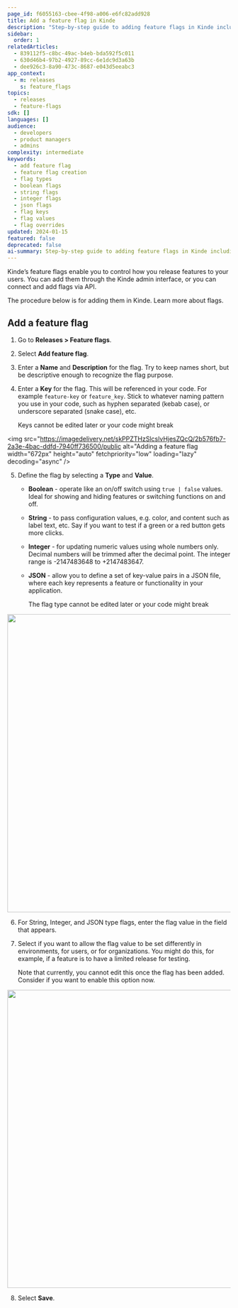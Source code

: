 ```yaml
---
page_id: f6055163-cbee-4f98-a006-e6fc82add928
title: Add a feature flag in Kinde
description: "Step-by-step guide to adding feature flags in Kinde including flag types, key naming, value configuration, and override settings for controlled feature releases"
sidebar:
  order: 1
relatedArticles:
  - 839112f5-c8bc-49ac-b4eb-bda592f5c011
  - 630d46b4-97b2-4927-89cc-6e1dc9d3a63b
  - dee926c3-8a90-473c-8687-e043d5eeabc3
app_context:
  - m: releases
    s: feature_flags
topics:
  - releases
  - feature-flags
sdk: []
languages: []
audience:
  - developers
  - product managers
  - admins
complexity: intermediate
keywords:
  - add feature flag
  - feature flag creation
  - flag types
  - boolean flags
  - string flags
  - integer flags
  - json flags
  - flag keys
  - flag values
  - flag overrides
updated: 2024-01-15
featured: false
deprecated: false
ai-summary: Step-by-step guide to adding feature flags in Kinde including flag types, key naming, value configuration, and override settings for controlled feature releases.
---
```


Kinde’s feature flags enable you to control how you release features to your users. You can add them through the Kinde admin interface, or you can connect and add flags via API.

The procedure below is for adding them in Kinde. Learn more about flags.

## Add a feature flag

1. Go to **Releases > Feature flags**.
2. Select **Add feature flag**.
3. Enter a **Name** and **Description** for the flag. Try to keep names short, but be descriptive enough to recognize the flag purpose.
4. Enter a **Key** for the flag. This will be referenced in your code. For example `feature-key` or `feature_key`. Stick to whatever naming pattern you use in your code, such as hyphen separated (kebab case), or underscore separated (snake case), etc.

   <Aside type="danger">

   Keys cannot be edited later or your code might break

   </Aside>

<img
  src="https://imagedelivery.net/skPPZTHzSlcslvHjesZQcQ/2b576fb7-2a3e-4bac-ddfd-7940ff736500/public
  alt="Adding a feature flag
  width="672px"
  height="auto"
  fetchpriority="low"
  loading="lazy"
  decoding="async"
/>

5. Define the flag by selecting a **Type** and **Value**.

   - **Boolean** - operate like an on/off switch using `true | false` values. Ideal for showing and hiding features or switching functions on and off.
   - **String** - to pass configuration values, e.g. color, and content such as label text, etc. Say if you want to test if a green or a red button gets more clicks.
   - **Integer** - for updating numeric values using whole numbers only. Decimal numbers will be trimmed after the decimal point. The integer range is -2147483648 to +2147483647.
   - **JSON** - allow you to define a set of key-value pairs in a JSON file, where each key represents a feature or functionality in your application.

     <Aside type="danger">

     The flag type cannot be edited later or your code might break

     </Aside>

<img
  src="https://imagedelivery.net/skPPZTHzSlcslvHjesZQcQ/5470f527-c511-4190-e93e-2c220a6f2b00/public
  alt="
  width="672px"
  height="auto"
  fetchpriority="low"
  loading="lazy"
  decoding="async"
/>

6. For String, Integer, and JSON type flags, enter the flag value in the field that appears.
7. Select if you want to allow the flag value to be set differently in environments, for users, or for organizations. You might do this, for example, if a feature is to have a limited release for testing.

   Note that currently, you cannot edit this once the flag has been added. Consider if you want to enable this option now.

<img
  src="https://imagedelivery.net/skPPZTHzSlcslvHjesZQcQ/1ea5f847-6480-4022-9c2b-a31861662d00/public
  alt="
  width="672px"
  height="auto"
  fetchpriority="low"
  loading="lazy"
  decoding="async"
/>

8. Select **Save**.

